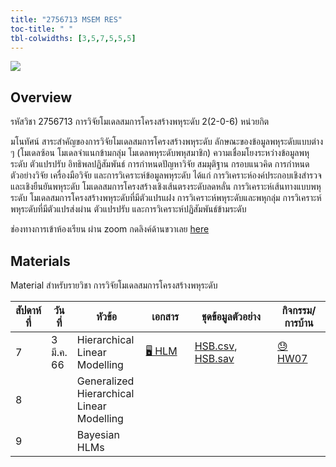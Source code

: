 ```yaml
---
title: "2756713 MSEM RES"
toc-title: " "
tbl-colwidths: [3,5,7,5,5,5]
---
```


![](images/image-488590407.png)

## Overview

รหัสวิชา 2756713 การวิจัยโมเดลสมการโครงสร้างพหุระดับ 2(2-0-6) หน่วยกิต

มโนทัศน์ สาระสำคัญของการวิจัยโมเดลสมการโครงสร้างพหุระดับ ลักษณะของข้อมูลพหุระดับแบบต่าง ๆ (โมเดลซ้อน โมเดลจำแนกข้ามกลุ่ม โมเดลพหุระดับพหุสมาชิก) ความเชื่อมโยงระหว่างข้อมูลพหุระดับ ตัวแปรปรับ อิทธิพลปฏิสัมพันธ์ การกำหนดปัญหาวิจัย สมมุติฐาน กรอบแนวคิด การกำหนดตัวอย่างวิจัย เครื่องมือวิจัย และการวิเคราะห์ข้อมูลพหุระดับ ได้แก่ การวิเคราะห์องค์ประกอบเชิงสำรวจและเชิงยืนยันพหุระดับ โมเดลสมการโครงสร้างเชิงเส้นตรงระดับลดหลั่น การวิเคราะห์เส้นทางแบบพหุระดับ โมเดลสมการโครงสร้างพหุระดับที่มีตัวแปรแฝง การวิเคราะห์พหุระดับและพหุกลุ่ม การวิเคราะห์พหุระดับที่มีตัวแปรส่งผ่าน ตัวแปรปรับ และการวิเคราะห์ปฏิสัมพันธ์ข้ามระดับ

::: callout-important
ช่องทางการเข้าห้องเรียน ผ่าน zoom กดลิงค์ด้านขวาเลย [here](https://chula.zoom.us/j/4546000348)
:::

## Materials

Material สำหรับรายวิชา การวิจัยโมเดลสมการโครงสร้างพหุระดับ

| สัปดาห์ที่ | วันที่       | หัวข้อ                                      | เอกสาร                          | ชุดข้อมูลตัวอย่าง                                             | กิจกรรม/การบ้าน                     |
|--------|-----------|-------------------------------------------|---------------------------------|----------------------------------------------------------|-----------------------------------|
| 7      | 3 มี.ค. 66 | Hierarchical Linear Modelling             | [🖥️ HLM](materials/07HLMs.html) | [HSB.csv](datasets/HSB.csv), [HSB.sav](datasets/HSB.SAV) | [😓 HW07](homeworks/hw_wk07.html) |
| 8      |           | Generalized Hierarchical Linear Modelling |                                 |                                                          |                                   |
| 9      |           | Bayesian HLMs                             |                                 |                                                          |                                   |
